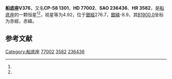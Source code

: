 {{Starbox begin
| name = 船底座V376
}}
{{Starbox observe
| epoch = [[J2000.0|J2000.0]]
| constell = [[船底座|船底座]]<ref name=SIMBAD>{{cite web
 | url=http://simbad.u-strasbg.fr/simbad/sim-id?Ident=HR+3582
 | title =Pulsating variable Star
 | publisher=Centre de Données astronomiques de Strasbourg
 | work=SIMBAD
 | accessdate=2012-07-13}}</ref><ref name=DATA>{{cite web
 | url=http://vizier.u-strasbg.fr/viz-bin/VizieR-5?-out.add=.&-source=5050&-corr=PK=HR&-out.max=9999&HR=3582
 | title =VizieR Detailed Page
 | accessdate=2012-07-13}}</ref>
| 星官 = 
| ra = {{RA|8|56|58.4}}<ref name=SIMBAD /><ref name=DATA />
| dec = {{DEC|-59|13|46}}<ref name=SIMBAD /><ref name=DATA />
| appmag_v = 4.92<ref name=SIMBAD /><ref name=DATA />
}}
{{Starbox character
| class = B2IV-V<ref name=SIMBAD /><ref name=DATA />
| b-v = -0.19<ref name=SIMBAD /><ref name=DATA />
| u-b = -0.77<ref name=SIMBAD /><ref name=DATA />
| r-i = -0.24<ref name=SIMBAD /><ref name=DATA />
| variable = 
}}
{{Starbox astrometry
| radial_v = -0.77
| prop_mo_ra = 27
| parallax = 
| p_error = 
}}
{{Starbox catalog
| names =CP-58 1301，[[SAO星表|SAO]] 236436，[[HD星表|HD]] 77002，[[HR星表|HR]] 3582}}
{{Starbox reference |Simbad=HR+3582}}
{{Starbox end}}

'''船底座V376'''，又名'''CP-58 1301'''，'''HD 77002'''、'''SAO 236436'''、'''HR 3582'''，是[[船底座|船底座]]的一颗恒星<ref name=SIMBAD /><ref name=DATA />，视星等为4.92，位于[[銀道座標系|銀經]]276.7，[[銀道座標系|銀緯]]-8.9，其[[B1900.0|B1900.0]]坐标为赤經{{RA|8|54|31.6}}，赤緯{{DEC|-58|-8.9|35}}。

== 参考文献 ==
{{reflist}}

{{star-stub}}

{{船底座恒星}}
[[Category:船底座|Category:船底座]]
[[Category:HD和HDE天體|77002]]
[[Category:HR天體|3582]]
[[Category:SAO天體|236436]]